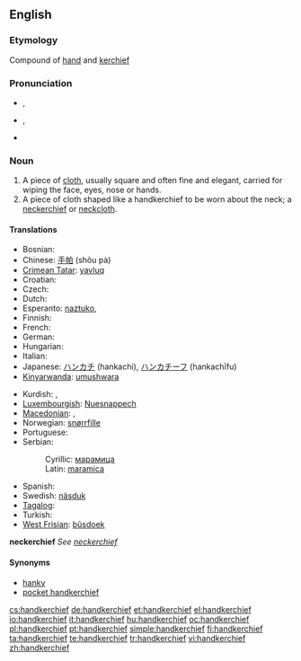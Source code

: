 ==English==

===Etymology===
Compound of [[hand]] and [[kerchief]]

===Pronunciation===
* {{a|RP}} {{IPA|/ˈhæŋkətʃɪf/}}, {{SAMPA|/"h{Nk@tSIf/}}
* {{a|GenAm}} {{IPA|/ˈhæŋkɚtʃɪf/}}, {{SAMPA|/"h{Nk@`tSIf/}}
* {{audio|En-us-handkerchief.ogg|Audio (US)}}

===Noun===
{{wikipedia}}
{{en-noun|handkerchieves}}

# A piece of [[cloth]], usually square and often fine and elegant, carried for wiping the face, eyes, nose or hands.
# A piece of cloth shaped like a handkerchief to be worn about the neck; a [[neckerchief]] or [[neckcloth]].

====Translations====
{{trans-top|cloth for wiping the face, eyes, nose or hands}}
* Bosnian: {{t-|bs|maramica|f}}
* Chinese: [[手帕]] (shǒu pà)
* [[Crimean Tatar]]: [[yavluq]]
* Croatian: {{t-|hr|maramica|f|alt=màramica}}
* Czech: {{t+|cs|kapesník|m}}
* Dutch: {{t+|nl|zakdoek|m}}
* Esperanto: [[naztuko]],  {{t|eo|poŝtuko}}
* Finnish: {{t+|fi|nenäliina}}
* French: {{t+|fr|mouchoir|m}}
* German: {{t+|de|Taschentuch|m}}
* Hungarian: {{t+|hu|zsebkendő}}
* Italian: {{t+|it|fazzoletto|m}}
* Japanese: [[ハンカチ]] (hankachi), [[ハンカチーフ]] (hankachīfu)
* [[Kinyarwanda]]: [[umushwara]]
{{trans-mid}}
* Kurdish: {{ku-Arab|[[ده‌سه‌سڕ]]}}, {{ku-Arab|[[ده‌سته‌سڕ]]}}
* [[Luxembourgish]]: [[Nuesnappech]]
* [[Macedonian]]: {{t|mk|шамивче|n|tr=šámivče|sc=Cyrl|xs=Macedonian}},  {{t|mk|марамче|n|tr=máramče|sc=Cyrl|xs=Macedonian}}
* Norwegian: [[snørrfille]]
* Portuguese: {{t+|pt|lenço|m}}
* Serbian:
*: Cyrillic: [[марамица#Serbian|марамица]] {{f}}
*: Latin: [[maramica#Serbian|maramica]] {{f}}
* Spanish: {{t+|es|pañuelo|m}}
* Swedish: [[näsduk]]
* [[Tagalog]]: {{t|tl|panyo}}
* Turkish: {{t+|tr|mendil}}
* [[West Frisian]]: [[bûsdoek]]
{{trans-bottom}}

'''neckerchief'''
''See [[neckerchief]]''

====Synonyms====
* [[hanky]]
* [[pocket handkerchief]]

[[cs:handkerchief]]
[[de:handkerchief]]
[[et:handkerchief]]
[[el:handkerchief]]
[[io:handkerchief]]
[[it:handkerchief]]
[[hu:handkerchief]]
[[oc:handkerchief]]
[[pl:handkerchief]]
[[pt:handkerchief]]
[[simple:handkerchief]]
[[fi:handkerchief]]
[[ta:handkerchief]]
[[te:handkerchief]]
[[tr:handkerchief]]
[[vi:handkerchief]]
[[zh:handkerchief]]